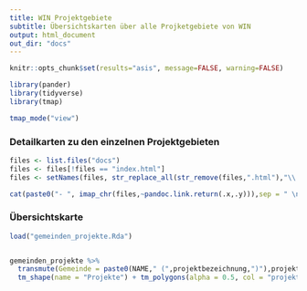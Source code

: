 ```yaml
---
title: WIN Projektgebiete
subtitle: Übersichtskarten über alle Projketgebiete von WIN
output: html_document
out_dir: "docs"
---
```



```r
knitr::opts_chunk$set(results="asis", message=FALSE, warning=FALSE)
```


```r
library(pander)
library(tidyverse)
library(tmap)

tmap_mode("view")


```


### Detailkarten zu den einzelnen Projektgebieten

```r
files <- list.files("docs")
files <- files[!files == "index.html"]
files <- setNames(files, str_replace_all(str_remove(files,".html"),"\\.", " "))

cat(paste0("- ", imap_chr(files,~pandoc.link.return(.x,.y))),sep = " \n ")
```

### Übersichtskarte

```r
load("gemeinden_projekte.Rda")


gemeinden_projekte %>% 
  transmute(Gemeinde = paste0(NAME," (",projektbezeichnung,")"),projektbezeichnung) %>%
  tm_shape(name = "Projekte") + tm_polygons(alpha = 0.5, col = "projektbezeichnung",legend.show = FALSE, popup.vars = c("Gemeinde"))

```

